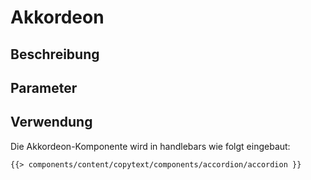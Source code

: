 
<Meta of={AccordionStories} />

# Akkordeon

## Beschreibung


## Parameter


<ArgTypes story="default" />

## Verwendung

Die Akkordeon-Komponente wird in handlebars wie folgt eingebaut:

```html
{{> components/content/copytext/components/accordion/accordion }}
```

<Canvas withToolbar>
    <Story of={AccordionStories.Default} />
</Canvas>
